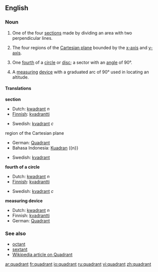 ==English==

===Noun===
{{en-noun}}

# One of the four [[section]]s made by dividing an area with two perpendicular lines.
#{{mathematics}} The four regions of the [[Cartesian plane]] bounded by the [[x-axis]] and [[y-axis]]. 
#{{geometry}} One [[fourth]] of a [[circle]] or [[disc]]; a sector with an [[angle]] of 90&deg;. 
#{{nautical}} A [[measuring]] [[device]] with a graduated arc of 90&deg; used in locating an altitude.

====Translations====
'''section'''
{{top}}
*Dutch: [[kwadrant]]  ''n''
*[[w:Finnish language|Finnish]]: [[kvadrantti]]
{{mid}}
*Swedish: [[kvadrant]] ''c''
{{bottom}}

;region of the Cartesian plane
{{top}}
*German: [[Quadrant]] {{m}}
*Bahasa Indonesia: [[Kuadran]] ({n}}
{{mid}}
*Swedish: [[kvadrant]] {{c}}
{{bottom}}

'''fourth of a circle'''
{{top}}
*Dutch: [[kwadrant]]  ''n''
*[[w:Finnish language|Finnish]]: [[kvadrantti]]
{{mid}}
*Swedish: [[kvadrant]] ''c''
{{bottom}}

'''measuring device'''
{{top}}
*Dutch: [[kwadrant]]  ''n''
*Finnish: [[kvadrantti]]
*German: [[Quadrant]] {{m}}
{{mid}}
{{bottom}}

===See also===
*[[octant]]
*[[sextant]]
*[[w:Quadrant|Wikipedia article on Quadrant]]

[[ar:quadrant]]
[[fr:quadrant]]
[[io:quadrant]]
[[ru:quadrant]]
[[vi:quadrant]]
[[zh:quadrant]]